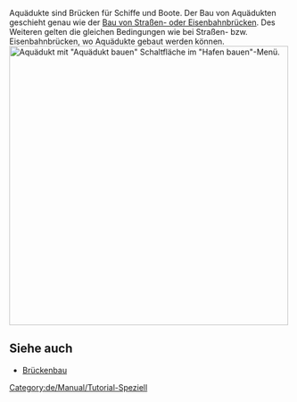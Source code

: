 
{{de/Manual/Tutorial/Tutorial}}
[[Category:de/Manual/Tutorial-Speziell]]
Aquädukte sind Brücken für Schiffe und Boote. Der Bau von Aquädukten geschieht genau wie der [[de/Manual/Brückenbau|Bau von Straßen- oder Eisenbahnbrücken]]. Des Weiteren gelten die gleichen Bedingungen wie bei Straßen- bzw. Eisenbahnbrücken, wo Aquädukte gebaut werden können. 
[[File:en/Manual/Aqueduct.png|thumb|500px|center|Aquädukt mit "Aquädukt bauen" Schaltfläche im "Hafen bauen"-Menü.]]

== Siehe auch ==
*[[de/Manual/Brückenbau|Brückenbau]]